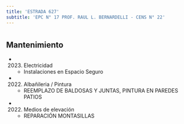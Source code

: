 ```yaml
---
title: 'ESTRADA 627'
subtitle: 'EPC N° 17 PROF. RAUL L. BERNARDELLI - CENS N° 22'
---
```


#


## Mantenimiento

*  (2023) Electricidad 
    + Instalaciones en Espacio Seguro

*  (2022) Albañileria / Pintura 
    + REEMPLAZO DE BALDOSAS Y JUNTAS, PINTURA EN PAREDES PATIOS

*  (2022) Medios de elevación 
    + REPARACIÓN MONTASILLAS



